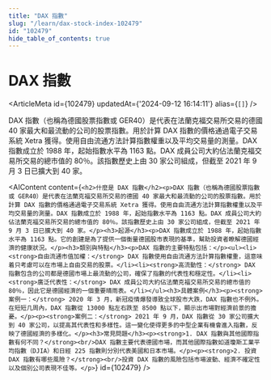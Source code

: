 ```yaml
---
title: "DAX 指數"
slug: "/learn/dax-stock-index-102479"
id: "102479"
hide_table_of_contents: true
---
```



# DAX 指數

<ArticleMeta id={102479} updatedAt={'2024-09-12 16:14:11'} alias={`[]`} />
<div className='border-solid border-b border-t-0 my-4 border-[var(--ifm-color-gray-300)]' />

DAX 指數（也稱為德國股票指數或 GER40）是代表在法蘭克福交易所交易的德國 40 家最大和最流動的公司的股票指數。用於計算 DAX 指數的價格通過電子交易系統 Xetra 獲得。使用自由流通方法計算指數權重以及平均交易量的測量。DAX 指數成立於 1988 年，起始指數水平為 1163 點。DAX 成員公司大約佔法蘭克福交易所交易的總市值的 80％。該指數歷史上由 30 家公司組成，但截至 2021 年 9 月 3 日已擴大到 40 家。

<AIContent content={`<h2>什麼是 DAX 指數</h2><p>DAX 指數（也稱為德國股票指數或 GER40）是代表在法蘭克福交易所交易的德國 40 家最大和最流動的公司的股票指數。用於計算 DAX 指數的價格通過電子交易系統 Xetra 獲得。使用自由流通方法計算指數權重以及平均交易量的測量。DAX 指數成立於 1988 年，起始指數水平為 1163 點。DAX 成員公司大約佔法蘭克福交易所交易的總市值的 80％。該指數歷史上由 30 家公司組成，但截至 2021 年 9 月 3 日已擴大到 40 家。</p><h3>起源</h3><p>DAX 指數成立於 1988 年，起始指數水平為 1163 點。它的創建是為了提供一個衡量德國股市表現的基準，幫助投資者瞭解德國經濟的健康狀況。</p><h3>類別與特點</h3><p>DAX 指數的主要特點包括：</p><ul><li><strong>自由流通市值加權：</strong> DAX 指數使用自由流通方法計算指數權重，這意味着只考慮可以在市場上自由交易的股票。</li><li><strong>高流動性：</strong> DAX 指數包含的公司都是德國市場上最流動的公司，確保了指數的代表性和穩定性。</li><li><strong>廣泛代表性：</strong> DAX 成員公司大約佔法蘭克福交易所交易的總市值的 80％，因此它是德國經濟的一個重要晴雨表。</li></ul><h3>具體案例</h3><p><strong>案例一：</strong> 2020 年 3 月，新冠疫情爆發導致全球股市大跌，DAX 指數也不例外。在短短几周內，DAX 指數從 13000 點左右跌至 8500 點以下，顯示出市場對經濟前景的擔憂。</p><p><strong>案例二：</strong> 2021 年 9 月，DAX 指數從 30 家公司擴大到 40 家公司，以提高其代表性和多樣性。這一變化使得更多的中型企業有機會進入指數，反映了德國經濟的多樣化。</p><h3>常見問題</h3><p><strong>1. DAX 指數與其他國際指數有何不同？</strong><br/>DAX 指數主要代表德國市場，而其他國際指數如道瓊斯工業平均指數（DJIA）和日經 225 指數則分別代表美國和日本市場。</p><p><strong>2. 投資 DAX 指數有哪些風險？</strong><br/>投資 DAX 指數的風險包括市場波動、經濟不確定性以及個別公司表現不佳等。</p>`} id={102479} />
